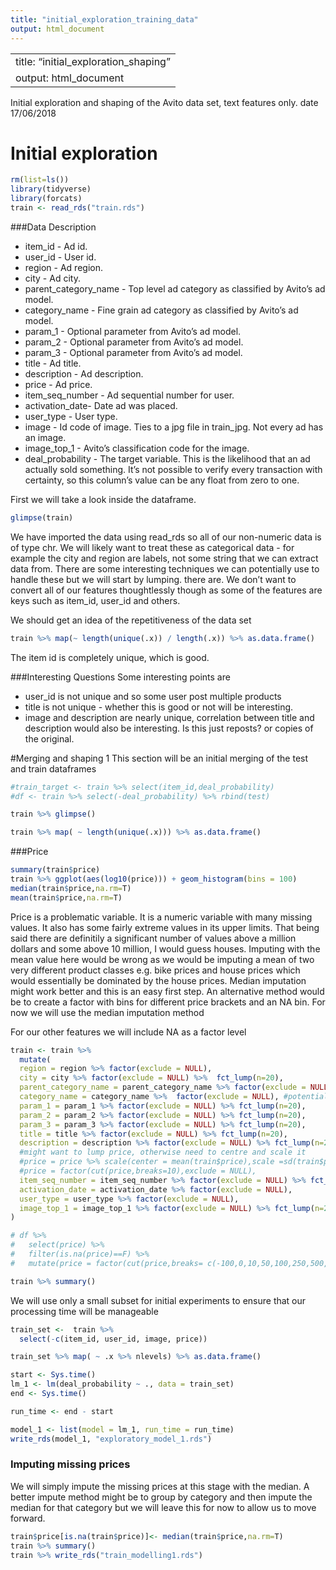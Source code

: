 ```yaml
---
title: "initial_exploration_training_data"
output: html_document
---
```


---
title: "initial_exploration_shaping"
output: html_document
---

Initial exploration and shaping of the Avito data set, text features only. date 17/06/2018



# Initial exploration
```r
rm(list=ls())
library(tidyverse)
library(forcats)
train <- read_rds("train.rds")
```

###Data Description

 * item_id - Ad id.  
 * user_id - User id.
 * region - Ad region.
 * city - Ad city.
 * parent_category_name - Top level ad category as classified by Avito's ad model.
 * category_name - Fine grain ad category as classified by Avito's ad model.
 * param_1 - Optional parameter from Avito's ad model.
 * param_2 - Optional parameter from Avito's ad model.
 * param_3 - Optional parameter from Avito's ad model.
 * title - Ad title.
 * description - Ad description.
 * price - Ad price.
 * item_seq_number - Ad sequential number for user.
 * activation_date- Date ad was placed.
 * user_type - User type.
 * image - Id code of image. Ties to a jpg file in train_jpg. Not every ad has an image.
 * image_top_1 - Avito's classification code for the image.
 * deal_probability - The target variable. This is the likelihood that an ad actually sold something. It's not possible to verify every transaction with certainty, so this column's value can be any float from zero to one.

First we will take a look inside the dataframe.
```r
glimpse(train)
```

We have imported the data using read_rds so all of our non-numeric data is of type chr. We will likely want to treat these as categorical data - for example the city and region are labels, not some string that we can extract data from. There are some interesting techniques we can potentially use to handle these but we will start by lumping.
there are. We don't want to convert all of our features thoughtlessly though as some of the features are keys such as item_id, user_id and others.


We should get an idea of the repetitiveness of the data set
```r
train %>% map(~ length(unique(.x)) / length(.x)) %>% as.data.frame()
```
The item id is completely unique, which is good. 

###Interesting Questions
Some interesting points are 

 * user_id is not unique and so some user post multiple products
 * title is not unique - whether this is good or not will be interesting.
 * image and description are nearly unique, correlation between title and description would also be interesting. Is this just reposts? or copies of the original.
 
 
#Merging and shaping 1
This section will be an initial merging of the test and train dataframes
```r
#train_target <- train %>% select(item_id,deal_probability)
#df <- train %>% select(-deal_probability) %>% rbind(test)
```

```r
train %>% glimpse()
```

```r
train %>% map( ~ length(unique(.x))) %>% as.data.frame()
```


###Price
```r
summary(train$price)
train %>% ggplot(aes(log10(price))) + geom_histogram(bins = 100)
median(train$price,na.rm=T)
mean(train$price,na.rm=T)
```

Price is a problematic variable. It is a numeric variable with many missing values. It also has some fairly extreme values in its upper limits. That being said there are definitily a significant number of values above a million dollars and some above 10 million, I would guess houses. Imputing with the mean value here would be wrong as we would be imputing a mean of two very different product classes e.g. bike prices and house prices which would essentially be dominated by the house prices. Median imputation might work better and this is an easy first step. An alternative method would be to create a factor with bins for different price brackets and an NA bin. For now we will use the median imputation method

For our other features we will include NA as a factor level

```r
train <- train %>%
  mutate(
  region = region %>% factor(exclude = NULL),
  city = city %>% factor(exclude = NULL) %>%  fct_lump(n=20),
  parent_category_name = parent_category_name %>% factor(exclude = NULL),
  category_name = category_name %>%  factor(exclude = NULL), #potentially lump,
  param_1 = param_1 %>% factor(exclude = NULL) %>% fct_lump(n=20),
  param_2 = param_2 %>% factor(exclude = NULL) %>% fct_lump(n=20),
  param_3 = param_3 %>% factor(exclude = NULL) %>% fct_lump(n=20),
  title = title %>% factor(exclude = NULL) %>% fct_lump(n=20),
  description = description %>% factor(exclude = NULL) %>% fct_lump(n=20),
  #might want to lump price, otherwise need to centre and scale it
  #price = price %>% scale(center = mean(train$price),scale =sd(train$price)), #might want to bin price into factors later
  #price = factor(cut(price,breaks=10),exclude = NULL),
  item_seq_number = item_seq_number %>% factor(exclude = NULL) %>% fct_lump(n=20),
  activation_date = activation_date %>% factor(exclude = NULL),
  user_type = user_type %>% factor(exclude = NULL),
  image_top_1 = image_top_1 %>% factor(exclude = NULL) %>% fct_lump(n=20)
)

# df %>% 
#   select(price) %>% 
#   filter(is.na(price)==F) %>%
#   mutate(price = factor(cut(price,breaks= c(-100,0,10,50,100,250,500,1000,10000,50000,1e6,max(df$price[is.na(df$price)==F]+1)),right = F,ordered_result = T))) %>% ungroup() %>% nrow()

```

```r
train %>% summary()
```

We will use only a small subset for initial experiments to ensure that our processing time will be manageable

```r
train_set <-  train %>% 
  select(-c(item_id, user_id, image, price))

train_set %>% map( ~ .x %>% nlevels) %>% as.data.frame()

```

```r
start <- Sys.time()
lm_1 <- lm(deal_probability ~ ., data = train_set)
end <- Sys.time()

run_time <- end - start

model_1 <- list(model = lm_1, run_time = run_time)
write_rds(model_1, "exploratory_model_1.rds")

```

### Imputing missing prices
We will simply impute the missing prices at this stage with the median. A better impute method might be to group by category and then impute the median for that category but we will leave this for now to allow us to move forward.
```r
train$price[is.na(train$price)]<- median(train$price,na.rm=T) 
train %>% summary()
train %>% write_rds("train_modelling1.rds")
```

